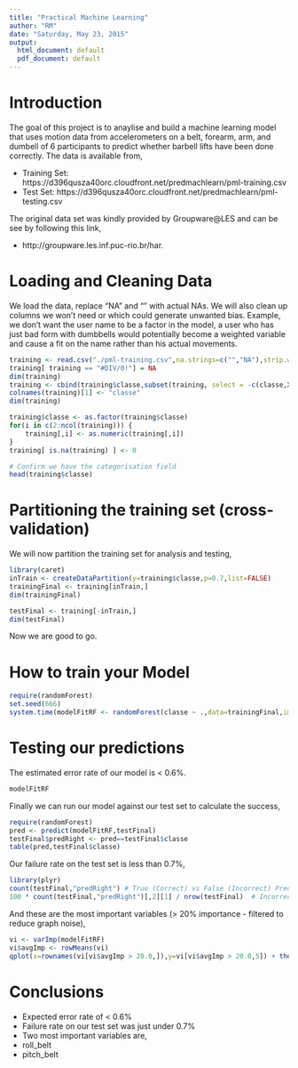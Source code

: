 ```yaml
---
title: "Practical Machine Learning"
author: "RM"
date: "Saturday, May 23, 2015"
output:
  html_document: default
  pdf_document: default
---
```


# Introduction

The goal of this project is to anaylise and build a machine learning model that uses motion data from accelerometers on a belt, forearm, arm, and dumbell of 6 participants to predict whether barbell lifts have been done correctly. The data is available from,

* Training Set: https://d396qusza40orc.cloudfront.net/predmachlearn/pml-training.csv
* Test Set: https://d396qusza40orc.cloudfront.net/predmachlearn/pml-testing.csv

The original data set was kindly provided by Groupware@LES and can be see by following this link, 

* http://groupware.les.inf.puc-rio.br/har.

# Loading and Cleaning Data
We load the data, replace "NA" and "" with actual NAs. We will also clean up columns we won't need or which could generate unwanted bias. Example, we don't want the user name to be a factor in the model, a user who has just bad form with dumbbells would potentially become a weighted variable and cause a fit on the name rather than his actual movements.

```r
training <- read.csv("./pml-training.csv",na.strings=c("","NA"),strip.white=FALSE,stringsAsFactors=FALSE)
training[ training == "#DIV/0!"] = NA
dim(training)
training <- cbind(training$classe,subset(training, select = -c(classe,X,user_name,raw_timestamp_part_1,raw_timestamp_part_2,cvtd_timestamp,new_window,num_window)))
colnames(training)[1] <- "classe"
dim(training)

training$classe <- as.factor(training$classe)
for(i in c(2:ncol(training))) {
    training[,i] <- as.numeric(training[,i])
}
training[ is.na(training) ] <- 0

# Confirm we have the categorisation field
head(training$classe)
```

# Partitioning the training set (cross-validation)
We will now partition the training set for analysis and testing,
```r
library(caret)
inTrain <- createDataPartition(y=training$classe,p=0.7,list=FALSE)
trainingFinal <- training[inTrain,]
dim(trainingFinal)

testFinal <- training[-inTrain,]
dim(testFinal)
```

Now we are good to go.

# How to train your Model
```r
require(randomForest)
set.seed(666)
system.time(modelFitRF <- randomForest(classe ~ .,data=trainingFinal,importance=TRUE))
```

# Testing our predictions
The estimated error rate of our model is < 0.6%.
```r
modelFitRF
```

Finally we can run our model against our test set to calculate the success, 
```r
require(randomForest)
pred <- predict(modelFitRF,testFinal)
testFinal$predRight <- pred==testFinal$classe
table(pred,testFinal$classe)
```
Our failure rate on the test set is less than 0.7%,
```r
library(plyr)
count(testFinal,"predRight") # True (Correct) vs False (Incorrect) Predictions  
100 * count(testFinal,"predRight")[,2][1] / nrow(testFinal)  # Incorrect as a % of total
```

And these are the most important variables (> 20% importance - filtered to reduce graph noise),
```r
vi <- varImp(modelFitRF)
vi$avgImp <- rowMeans(vi)
qplot(x=rownames(vi[vi$avgImp > 20.0,]),y=vi[vi$avgImp > 20.0,5]) + theme(axis.text.x = element_text(angle = 90, hjust = 0)) + xlab("Variable") + ylab("Importance (%)")
```

# Conclusions

* Expected error rate of < 0.6%
* Failure rate on our test set was just under 0.7%
* Two most important variables are,
 + roll_belt
 + pitch_belt